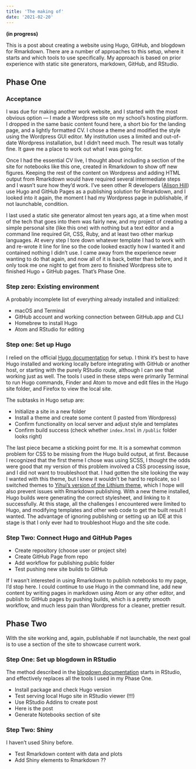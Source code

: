 ```yaml
---
title: 'The making of'
date: '2021-02-20'
---
```


**(in progress)**

This is a post about creating a website using Hugo, GitHub, and blogdown for Rmarkdown. There are a number of approaches to this setup, where it starts and which tools to use specifically. My approach is based on prior experience with static site generators, markdown, GitHub, and RStudio. 

## Phase One

### Acceptance

I was due for making another work website, and I started with the most obvious option — I made a Wordpress site on my school's hosting platform. I dropped in the same basic content found here, a short bio for the landing page, and a lightly formatted CV. I chose a theme and modified the style using the Wordpress GUI editor. My institution uses a limited and out-of-date Wordpress installation, but I didn't need much. The result was totally fine. It gave me a place to work out what I was going for. 

Once I had the essential CV live, I thought about including a section of the site for notebooks like this one, created in Rmarkdown to show off new figures. Keeping the rest of the content on Wordpress and adding HTML output from Rmarkdown would have required several intermediate steps and I wasn't sure how they'd work. I've seen other R developers ([Alison Hill](https://alison.rbind.io/post/new-year-new-blogdown/)) use Hugo and GitHub Pages as a publishing solution for Rmarkdown, and I looked into it again, the moment I had my Wordpress page in publishable, if not launchable, condition. 

I last used a static site generator almost ten years ago, at a time when most of the tech that goes into them was fairly new, and my project of creating a simple personal site (like this one) with nothing but a text editor and a command line required Git, CSS, Ruby, and at least two other markup languages. At every step I tore down whatever template I had to work with and re-wrote it line for line so the code looked exactly how I wanted it and contained nothing I didn't use. I came away from the experience never wanting to do that again, and now all of it is back, better than before, and it only took me one night to get from zero to finished Wordpress site to finished Hugo + GitHub pages.  That's Phase One. 

### Step zero: Existing environment

A probably incomplete list of everything already installed and initialized: 

- macOS and Terminal
- GitHub account and working connection between GitHub.app and CLI 
- Homebrew to install Hugo
- Atom and RStudio for editing

### Step one: Set up Hugo 

I relied on the official [Hugo documentation](https://gohugo.io/documentation/) for setup. I think it's best to have Hugo installed and working locally before integrating with GitHub or another host, or starting with the purely RStudio route, although I can see that working just as well. The tools I used in these steps were primarily Terminal to run Hugo commands, Finder and Atom to move and edit files in the Hugo site folder, and Firefox to view the local site.

The subtasks in Hugo setup are:

- Initialize a site in a new folder 
- Install a theme and create some content (I pasted from Wordpress)
- Confirm functionality on local server and adjust style and templates
- Confirm build success (check whether `index.html` in `/public` folder looks right)

The last piece became a sticking point for me. It is a somewhat common problem for CSS to be missing from the Hugo build output, at first. Because I recognized that the first theme I chose was using SCSS, I thought the odds were good that my version of this problem involved a CSS processing issue, and I did not want to troubleshoot that. I had gotten the site looking the way I wanted with this theme, but I knew it wouldn't be hard to replicate, so I switched themes to [Yihui's version of the Lithium theme](https://github.com/yihui/hugo-lithium), which I hope will also prevent issues with Rmarkdown publishing. 
With a new theme installed, Hugo builds were generating the correct stylesheet, and linking to it successfully. At this stage, all the challenges I encountered were limited to Hugo, and modifying templates and other web code to get the built result I wanted. The advantage of ignoring publishing or setting up an IDE at this stage is that I only ever had to troubleshoot Hugo and the site code. 
  
### Step Two: Connect Hugo and GitHub Pages 

- Create repository (choose user or project site)
- Create GitHub Page from repo
- Add workflow for publishing public folder 
- Test pushing new site builds to GitHub

If I wasn't interested in using Rmarkdown to publish notebooks to my page, I'd stop here. I could continue to use Hugo in the command line, add new content by writing pages in markdown using Atom or any other editor, and publish to GitHub pages by pushing builds, which is a pretty smooth workflow, and much less pain than Wordpress for a cleaner, prettier result. 

## Phase Two

With the site working and, again, publishable if not launchable, the next goal is to use a section of the site to showcase current work. 

### Step One: Set up blogdown in RStudio

The method described in the [blogdown documentation](https://bookdown.org/yihui/blogdown/get-started.html) starts in RStudio, and effectively replaces all the tools I used in my Phase One.   

- Install package and check Hugo version
- Test serving local Hugo site in RStudio viewer (!!!)
- Use RStudio Addins to create post 
- Here is the post 
- Generate Notebooks section of site

### Step Two: Shiny

I haven't used Shiny before. 

- Test Rmarkdown content with data and plots 
- Add Shiny elements to Rmarkdown ?? 